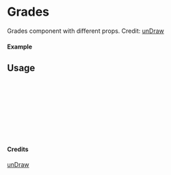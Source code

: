 
<Meta of={Grades} title="unDraw/Grades" />

# Grades

Grades component with different props.
Credit: [unDraw](https://undraw.co/illustrations)

#### Example

<Canvas of={Grades.Primary} />

## Usage

```ts
import { Grades } from "yadl-ui";

const Example = () => {
  return (
      <Grades />
  );
};

export default Example;
```

#### Credits
[unDraw](https://undraw.co/illustrations)
